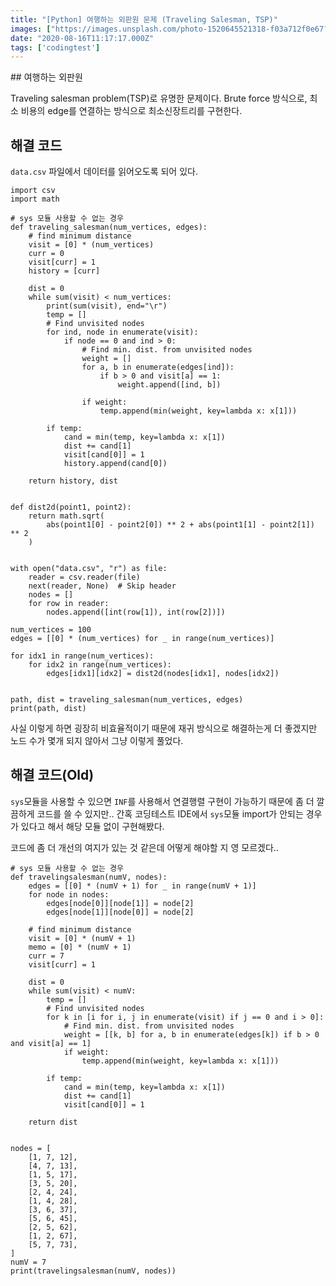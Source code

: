```yaml
---
title: "[Python] 여행하는 외판원 문제 (Traveling Salesman, TSP)"
images: ["https://images.unsplash.com/photo-1520645521318-f03a712f0e67?ixlib=rb-1.2.1&q=80&fm=jpg&crop=entropy&cs=tinysrgb&w=2000&fit=max&ixid=eyJhcHBfaWQiOjExNzczfQ"]
date: "2020-08-16T11:17:17.000Z"
tags: ['codingtest']
---
```


<TOCInline toc={props.toc} asDisclosure />
## 여행하는 외판원

Traveling salesman problem(TSP)로 유명한 문제이다. Brute force 방식으로, 최소 비용의 edge를 연결하는 방식으로 최소신장트리를 구현한다.

## 해결 코드

`data.csv` 파일에서 데이터를 읽어오도록 되어 있다.

```
import csv
import math

# sys 모듈 사용할 수 없는 경우
def traveling_salesman(num_vertices, edges):
    # find minimum distance
    visit = [0] * (num_vertices)
    curr = 0
    visit[curr] = 1
    history = [curr]

    dist = 0
    while sum(visit) < num_vertices:
        print(sum(visit), end="\r")
        temp = []
        # Find unvisited nodes
        for ind, node in enumerate(visit):
            if node == 0 and ind > 0:
                # Find min. dist. from unvisited nodes
                weight = []
                for a, b in enumerate(edges[ind]):
                    if b > 0 and visit[a] == 1:
                        weight.append([ind, b])

                if weight:
                    temp.append(min(weight, key=lambda x: x[1]))

        if temp:
            cand = min(temp, key=lambda x: x[1])
            dist += cand[1]
            visit[cand[0]] = 1
            history.append(cand[0])

    return history, dist


def dist2d(point1, point2):
    return math.sqrt(
        abs(point1[0] - point2[0]) ** 2 + abs(point1[1] - point2[1]) ** 2
    )


with open("data.csv", "r") as file:
    reader = csv.reader(file)
    next(reader, None)  # Skip header
    nodes = []
    for row in reader:
        nodes.append([int(row[1]), int(row[2])])

num_vertices = 100
edges = [[0] * (num_vertices) for _ in range(num_vertices)]

for idx1 in range(num_vertices):
    for idx2 in range(num_vertices):
        edges[idx1][idx2] = dist2d(nodes[idx1], nodes[idx2])


path, dist = traveling_salesman(num_vertices, edges)
print(path, dist)

```

사실 이렇게 하면 굉장히 비효율적이기 때문에 재귀 방식으로 해결하는게 더 좋겠지만 노드 수가 몇개 되지 않아서 그냥 이렇게 풀었다.

## 해결 코드(Old)

`sys`모듈을 사용할 수 있으면 `INF`를 사용해서 연결행렬 구현이 가능하기 때문에 좀 더 깔끔하게 코드를 쓸 수 있지만.. 간혹 코딩테스트 IDE에서 `sys`모듈 import가 안되는 경우가 있다고 해서 해당 모듈 없이 구현해봤다.

코드에 좀 더 개선의 여지가 있는 것 같은데 어떻게 해야할 지 영 모르겠다..

```
# sys 모듈 사용할 수 없는 경우
def travelingsalesman(numV, nodes):
    edges = [[0] * (numV + 1) for _ in range(numV + 1)]
    for node in nodes:
        edges[node[0]][node[1]] = node[2]
        edges[node[1]][node[0]] = node[2]

    # find minimum distance
    visit = [0] * (numV + 1)
    memo = [0] * (numV + 1)
    curr = 7
    visit[curr] = 1

    dist = 0
    while sum(visit) < numV:
        temp = []
        # Find unvisited nodes
        for k in [i for i, j in enumerate(visit) if j == 0 and i > 0]:
            # Find min. dist. from unvisited nodes
            weight = [[k, b] for a, b in enumerate(edges[k]) if b > 0 and visit[a] == 1]
            if weight:
                temp.append(min(weight, key=lambda x: x[1]))

        if temp:
            cand = min(temp, key=lambda x: x[1])
            dist += cand[1]
            visit[cand[0]] = 1

    return dist


nodes = [
    [1, 7, 12],
    [4, 7, 13],
    [1, 5, 17],
    [3, 5, 20],
    [2, 4, 24],
    [1, 4, 28],
    [3, 6, 37],
    [5, 6, 45],
    [2, 5, 62],
    [1, 2, 67],
    [5, 7, 73],
]
numV = 7
print(travelingsalesman(numV, nodes))
```
